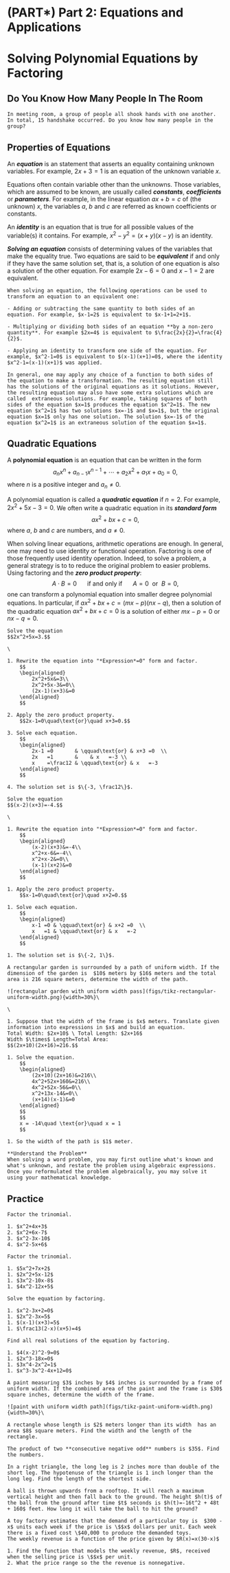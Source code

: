 # (PART\*) Part 2: Equations and Applications {-}

# Solving Polynomial Equations by Factoring

## Do You Know How Many People In The Room

```block2

In meeting room, a group of people all shook hands with one another. In total, 15 handshake occurred. Do you know how many people in the group?

```

## Properties of Equations

An ***equation*** is an statement that asserts an equality containing unknown variables. For example, $2x+3=1$ is an equation of the unknown variable $x$.

Equations often contain variable other than the unknowns. Those variables, which are assumed to be known, are usually called ***constants***, ***coefficients*** or ***parameters***. For example, in the linear equation $ax+b=c$ of (the unknown) $x$, the variables $a$, $b$ and $c$ are referred as known coefficients or constants.

An ***identity*** is an equation that is true for all possible values of the variable(s) it contains. For example, $x^2-y^2=(x+y)(x-y)$ is an identity.

***Solving an equation*** consists of determining values of the variables that make the equality true. Two equations are said to be ***equivalent*** if and only if they have the same solution set, that is, a solution of one equation is also a solution of the other equation. For example $2x-6=0$ and $x-1=2$ are equivalent.

```block2

When solving an equation, the following operations can be used to transform an equation to an equivalent one:

- Adding or subtracting the same quantity to both sides of an equation. For example, $x-1=2$ is equivalent to $x-1+1=2+1$.

- Multiplying or dividing both sides of an equation **by a non-zero quantity**. For example $2x=4$ is equivalent to $\frac{2x}{2}=\frac{4}{2}$.

- Applying an identity to transform one side of the equation. For example, $x^2-1=0$ is equivalent to $(x-1)(x+1)=0$, where the identity $x^2-1=(x-1)(x+1)$ was applied.

```

```block2

In general, one may apply any choice of a function to both sides of the equation to make a transformation. The resulting equation still has the solutions of the original equations as it solutions. However, the resulting equation may also have some extra solutions which are called  extraneous solutions. For example, taking squares of both sides of the equation $x=1$ produces the equation $x^2=1$. The new equation $x^2=1$ has two solutions $x=-1$ and $x=1$, but the original equation $x=1$ only has one solution. The solution $x=-1$ of the equation $x^2=1$ is an extraneous solution of the equation $x=1$.

```

## Quadratic Equations

A **polynomial equation** is an equation that can be written in the form
$$
a_{n}x^{n}+a_{n-1}x^{n-1}+\cdots+a_{2}x^{2}+a_{1}x+a_{0}=0,
$$
where $n$ is a positive integer and $a_n\ne 0$.

A polynomial equation is called a ***quadratic equation*** if $n=2$. For example, $2x^2+5x-3=0$. We often write a quadratic equation in its ***standard form***
$$a x^2+bx+c=0,$$
where $a$, $b$ and $c$ are numbers, and $a\neq 0$.

When solving linear equations, arithmetic operations are enough. In general, one may need to use identity or functional operation. Factoring is one of those frequently used identity operation. Indeed, to solve a problem, a general strategy is to to reduce the original problem to easier problems. Using factoring and the ***zero product property***:
$$A\cdot B=0 \quad ~~\text{if and only if}~~  \quad A=0 ~~\text{or}~~ B=0,$$
one can transform a polynomial equation into smaller degree polynomial equations. In particular, if $ax^2+bx+c=(mx-p)(nx-q)$, then a solution of the quadratic equation $ax^2+bx+c=0$ is a solution of either $mx-p=0$ or $nx-q=0$.

```example

Solve the equation
$$2x^2+5x=3.$$

```

```solution
\

1. Rewrite the equation into "*Expression*=0" form and factor.
    $$
    \begin{aligned}
        2x^2+5x&=3\\
        2x^2+5x-3&=0\\
        (2x-1)(x+3)&=0
    \end{aligned}
    $$

2. Apply the zero product property.
    $$2x-1=0\quad\text{or}\quad x+3=0.$$

3. Solve each equation.
    $$
    \begin{aligned}
        2x-1 =0       & \qquad\text{or} & x+3 =0  \\
        2x   =1       &    & x   =-3 \\
        x    =\frac12 & \qquad\text{or} & x   =-3
    \end{aligned}
    $$

4. The solution set is $\{-3, \frac12\}$.

```

```example

Solve the equation
$$(x-2)(x+3)=-4.$$

```

```solution
\

1. Rewrite the equation into "*Expression*=0" form and factor.
    $$
    \begin{aligned}
        (x-2)(x+3)&=-4\\
        x^2+x-6&=-4\\
        x^2+x-2&=0\\
        (x-1)(x+2)&=0
    \end{aligned}
    $$

1. Apply the zero product property.
    $$x-1=0\quad\text{or}\quad x+2=0.$$

1. Solve each equation.
    $$
    \begin{aligned}
        x-1 =0 & \qquad\text{or} & x+2 =0  \\
        x   =1 & \qquad\text{or} & x   =-2
    \end{aligned}
    $$

1. The solution set is $\{-2, 1\}$.

```

```example

A rectangular garden is surrounded by a path of uniform width. If the dimension of the garden is  $10$ meters by $16$ meters and the total area is 216 square meters, determine the width of the path.

![rectangular garden with uniform width pass](figs/tikz-rectangular-uniform-width.png){width=30%}\

```

```solution
\

1. Suppose that the width of the frame is $x$ meters. Translate given information into expressions in $x$ and build an equation.  
Total Width: $2x+10$ \ Total Length: $2x+16$  
Width $\times$ Length=Total Area:
$$(2x+10)(2x+16)=216.$$

1. Solve the equation.
    $$
    \begin{aligned}
        (2x+10)(2x+16)&=216\\
        4x^2+52x+160&=216\\
        4x^2+52x-56&=0\\
        x^2+13x-14&=0\\
        (x+14)(x-1)&=0
    \end{aligned}
    $$
    $$
    x = -14\quad \text{or}\quad x = 1
    $$

1. So the width of the path is $1$ meter.

```

```block2

**Understand the Problem**  
When solving a word problem, you may first outline what's known and what's unknown, and restate the problem using algebraic expressions. Once you reformulated the problem algebraically, you may solve it using your mathematical knowledge.

```

## Practice

```exercise

Factor the trinomial.

1. $x^2+4x+3$
2. $x^2+6x-7$
3. $x^2-3x-10$
4. $x^2-5x+6$

```

```exercise

Factor the trinomial.

1. $5x^2+7x+2$
1. $2x^2+5x-12$
1. $3x^2-10x-8$
1. $4x^2-12x+5$

```

```exercise

Solve the equation by factoring.

1. $x^2-3x+2=0$
1. $2x^2-3x=5$
1. $(x-1)(x+3)=5$
1. $\frac13(2-x)(x+5)=4$

```

```exercise

Find all real solutions of the equation by factoring.

1. $4(x-2)^2-9=0$
1. $2x^3-18x=0$
1. $3x^4-2x^2=1$
1. $x^3-3x^2-4x+12=0$

```
<!-- 
```exercise

Find the $x$-intercepts for each of the the following functions.

1. $f(x)=2x^2-x-21$
1. $g(x)=(x+1)(x-2)-4$

``` -->

```exercise

A paint measuring $3$ inches by $4$ inches is surrounded by a frame of uniform width. If the combined area of the paint and the frame is $30$ square inches, determine the width of the frame.

![paint with uniform width path](figs/tikz-paint-uniform-width.png){width=30%}\

```

```exercise

A rectangle whose length is $2$ meters longer than its width  has an area $8$ square meters. Find the width and the length of the rectangle.

```

```exercise

The product of two **consecutive negative odd** numbers is $35$. Find the numbers.

```

```exercise

In a right triangle, the long leg is 2 inches more than double of the short leg. The hypotenuse of the triangle is 1 inch longer than the long leg. Find the length of the shortest side.

```

```exercise

A ball is thrown upwards from a rooftop. It will reach a maximum vertical height and then fall back to the ground. The height $h(t)$ of the ball from the ground after time $t$ seconds is $h(t)=-16t^2 + 48t + 160$ feet. How long it will take the ball to hit the ground?

```

```exercise

A toy factory estimates that the demand of a particular toy is  $300 -x$ units each week if the price is \$$x$ dollars per unit. Each week there is a fixed cost \$40,000 to produce the demanded toys.
The weekly revenue is a function of the price given by $R(x)=x(30-x)$

1. Find the function that models the weekly revenue, $R$, received when the selling price is \$$x$ per unit.
2. What the price range so the the revenue is nonnegative.

```
